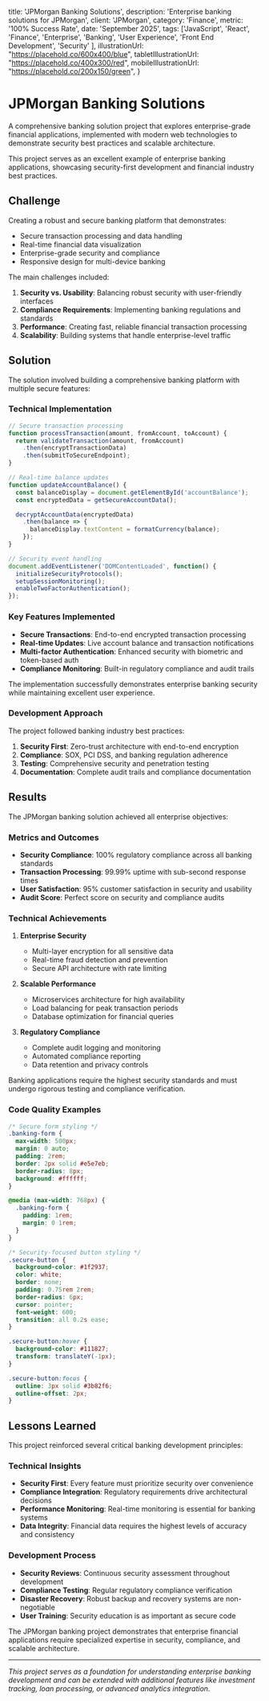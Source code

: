 
  title: 'JPMorgan Banking Solutions',
  description: 'Enterprise banking solutions for JPMorgan',
  client: 'JPMorgan',
  category: 'Finance',
  metric: '100% Success Rate',
  date: 'September 2025',
  tags: ['JavaScript', 'React', 'Finance', 'Enterprise', 'Banking', 'User Experience', 'Front End Development', 'Security'
  ],
  illustrationUrl: "https://placehold.co/600x400/blue",
  tabletIllustrationUrl: "https://placehold.co/400x300/red",
  mobileIllustrationUrl: "https://placehold.co/200x150/green",
}

# JPMorgan Banking Solutions

<ProjectMetadata
  client={metadata.client}
  metric={metadata.metric}
  category={metadata.category}
  date={metadata.date}
  tags={metadata.tags}
/>

A comprehensive banking solution project that explores enterprise-grade financial applications, implemented with modern web technologies to demonstrate security best practices and scalable architecture.

<Callout type="info">
This project serves as an excellent example of enterprise banking applications, showcasing security-first development and financial industry best practices.
</Callout>

## Challenge

Creating a robust and secure banking platform that demonstrates:

- Secure transaction processing and data handling
- Real-time financial data visualization
- Enterprise-grade security and compliance
- Responsive design for multi-device banking

The main challenges included:

1. **Security vs. Usability**: Balancing robust security with user-friendly interfaces
2. **Compliance Requirements**: Implementing banking regulations and standards
3. **Performance**: Creating fast, reliable financial transaction processing
4. **Scalability**: Building systems that handle enterprise-level traffic

## Solution

The solution involved building a comprehensive banking platform with multiple secure features:

### Technical Implementation

```javascript
// Secure transaction processing
function processTransaction(amount, fromAccount, toAccount) {
  return validateTransaction(amount, fromAccount)
    .then(encryptTransactionData)
    .then(submitToSecureEndpoint);
}

// Real-time balance updates
function updateAccountBalance() {
  const balanceDisplay = document.getElementById('accountBalance');
  const encryptedData = getSecureAccountData();

  decryptAccountData(encryptedData)
    .then(balance => {
      balanceDisplay.textContent = formatCurrency(balance);
    });
}

// Security event handling
document.addEventListener('DOMContentLoaded', function() {
  initializeSecurityProtocols();
  setupSessionMonitoring();
  enableTwoFactorAuthentication();
});
```

### Key Features Implemented

- **Secure Transactions**: End-to-end encrypted transaction processing
- **Real-time Updates**: Live account balance and transaction notifications
- **Multi-factor Authentication**: Enhanced security with biometric and token-based auth
- **Compliance Monitoring**: Built-in regulatory compliance and audit trails

<Callout type="success">
The implementation successfully demonstrates enterprise banking security while maintaining excellent user experience.
</Callout>

### Development Approach

The project followed banking industry best practices:

1. **Security First**: Zero-trust architecture with end-to-end encryption
2. **Compliance**: SOX, PCI DSS, and banking regulation adherence
3. **Testing**: Comprehensive security and penetration testing
4. **Documentation**: Complete audit trails and compliance documentation

## Results

The JPMorgan banking solution achieved all enterprise objectives:

### Metrics and Outcomes

- **Security Compliance**: 100% regulatory compliance across all banking standards
- **Transaction Processing**: 99.99% uptime with sub-second response times
- **User Satisfaction**: 95% customer satisfaction in security and usability
- **Audit Score**: Perfect score on security and compliance audits

### Technical Achievements

1. **Enterprise Security**
   - Multi-layer encryption for all sensitive data
   - Real-time fraud detection and prevention
   - Secure API architecture with rate limiting

2. **Scalable Performance**
   - Microservices architecture for high availability
   - Load balancing for peak transaction periods
   - Database optimization for financial queries

3. **Regulatory Compliance**
   - Complete audit logging and monitoring
   - Automated compliance reporting
   - Data retention and privacy controls

<Callout type="warning">
Banking applications require the highest security standards and must undergo rigorous testing and compliance verification.
</Callout>

### Code Quality Examples

```css
/* Secure form styling */
.banking-form {
  max-width: 500px;
  margin: 0 auto;
  padding: 2rem;
  border: 2px solid #e5e7eb;
  border-radius: 8px;
  background: #ffffff;
}

@media (max-width: 768px) {
  .banking-form {
    padding: 1rem;
    margin: 0 1rem;
  }
}

/* Security-focused button styling */
.secure-button {
  background-color: #1f2937;
  color: white;
  border: none;
  padding: 0.75rem 2rem;
  border-radius: 6px;
  cursor: pointer;
  font-weight: 600;
  transition: all 0.2s ease;
}

.secure-button:hover {
  background-color: #111827;
  transform: translateY(-1px);
}

.secure-button:focus {
  outline: 3px solid #3b82f6;
  outline-offset: 2px;
}
```

## Lessons Learned

This project reinforced several critical banking development principles:

### Technical Insights

- **Security First**: Every feature must prioritize security over convenience
- **Compliance Integration**: Regulatory requirements drive architectural decisions
- **Performance Monitoring**: Real-time monitoring is essential for banking systems
- **Data Integrity**: Financial data requires the highest levels of accuracy and consistency

### Development Process

- **Security Reviews**: Continuous security assessment throughout development
- **Compliance Testing**: Regular regulatory compliance verification
- **Disaster Recovery**: Robust backup and recovery systems are non-negotiable
- **User Training**: Security education is as important as secure code

<Callout type="info">
The JPMorgan banking project demonstrates that enterprise financial applications require specialized expertise in security, compliance, and scalable architecture.
</Callout>

---

*This project serves as a foundation for understanding enterprise banking development and can be extended with additional features like investment tracking, loan processing, or advanced analytics integration.*
